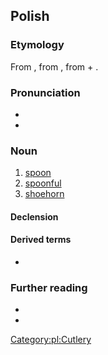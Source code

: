 {{also|łyżką}}
==Polish==

===Etymology===
From {{inh|pl|zlw-opl|łyżka}}, from {{inh|pl|sla-pro|*lyžьka}}, from {{m|sla-pro|*lyga}} + {{m|sla-pro|*-ьka}}.

===Pronunciation===
* {{pl-IPA}}
* {{audio|pl|pl-łyżka.ogg|audio}}

===Noun===
{{pl-noun|f|dim=łyżeczka|aug=łycha}}

# [[spoon]]
# [[spoonful]]
# [[shoehorn]]

====Declension====
{{pl-decl-noun-f}}

====Derived terms====
* {{l|pl|łyżka do butów}}

===Further reading===
* {{R:pl:WSJP}}
* {{R:PWN}}

[[Category:pl:Cutlery]]